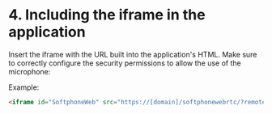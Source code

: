 # 4. Including the iframe in the application

Insert the iframe with the URL built into the application's HTML. Make sure to correctly configure the security permissions to allow the use of the microphone:

Example:

```html
<iframe id="SoftphoneWeb" src="https://[domain]/softphonewebrtc/?remote_address=atd-ecs01.olos.com.br&passcode=1184&agent_id=1208" allow="microphone" sandbox="allow-same-origin allow-scripts allow-forms"></iframe>
```